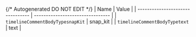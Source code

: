 {/* Autogenerated DO NOT EDIT  */}
| Name                             | Value                            |
| -------------------------------- | -------------------------------- |
| `timelineCommentBodyTypesnapKit` | snap_kit                         |
| `timelineCommentBodyTypetext`    | text                             |